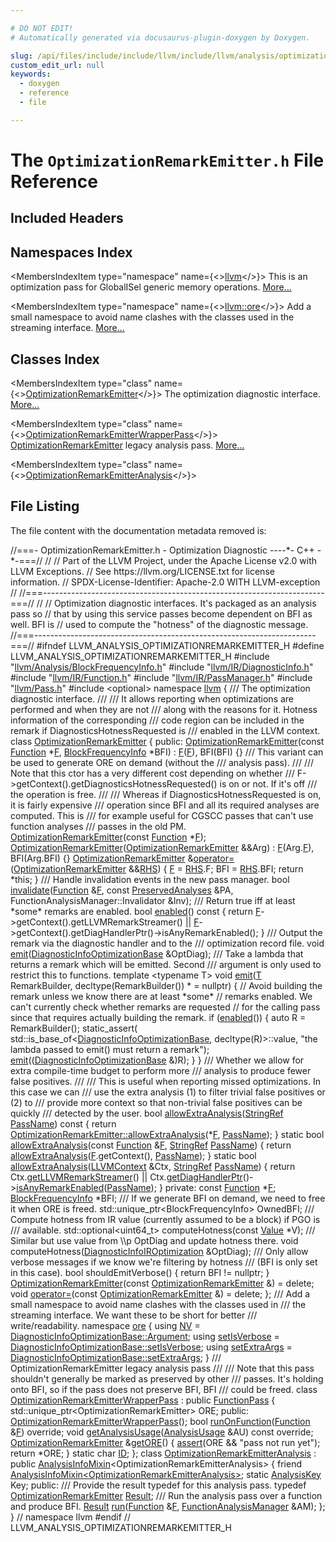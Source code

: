 ```yaml
---

# DO NOT EDIT!
# Automatically generated via docusaurus-plugin-doxygen by Doxygen.

slug: /api/files/include/include/llvm/include/llvm/analysis/optimizationremarkemitter-h
custom_edit_url: null
keywords:
  - doxygen
  - reference
  - file

---
```





# The `OptimizationRemarkEmitter.h` File Reference

<DoxygenPage pluginConfig={pluginConfig}>



## Included Headers

<IncludesList>
<IncludesListItem
  filePath="llvm/Analysis/BlockFrequencyInfo.h"
  permalink="/docs/api/files/include/include/llvm/include/llvm/analysis/blockfrequencyinfo-h"
  isLocal="true" />
<IncludesListItem
  filePath="llvm/IR/DiagnosticInfo.h"
  permalink="/docs/api/files/include/include/llvm/include/llvm/ir/diagnosticinfo-h"
  isLocal="true" />
<IncludesListItem
  filePath="llvm/IR/Function.h"
  permalink="/docs/api/files/include/include/llvm/include/llvm/ir/function-h"
  isLocal="true" />
<IncludesListItem
  filePath="llvm/IR/PassManager.h"
  permalink="/docs/api/files/include/include/llvm/include/llvm/ir/passmanager-h"
  isLocal="true" />
<IncludesListItem
  filePath="llvm/Pass.h"
  permalink="/docs/api/files/include/include/llvm/pass-h"
  isLocal="true" />
<IncludesListItem
  filePath="optional"
  permalink=""
  isLocal="false" />
</IncludesList>

## Namespaces Index

<MembersIndex>

<MembersIndexItem
  type="namespace"
  name={<><a href="/docs/api/namespaces/llvm">llvm</a></>}>
This is an optimization pass for GlobalISel generic memory operations. <a href="/docs/api/namespaces/llvm/#details">More...</a>
</MembersIndexItem>

<MembersIndexItem
  type="namespace"
  name={<><a href="/docs/api/namespaces/llvm/ore">llvm::ore</a></>}>
Add a small namespace to avoid name clashes with the classes used in the streaming interface. <a href="/docs/api/namespaces/llvm/ore/#details">More...</a>
</MembersIndexItem>

</MembersIndex>

## Classes Index

<MembersIndex>

<MembersIndexItem
  type="class"
  name={<><a href="/docs/api/classes/llvm/optimizationremarkemitter">OptimizationRemarkEmitter</a></>}>
The optimization diagnostic interface. <a href="/docs/api/classes/llvm/optimizationremarkemitter/#details">More...</a>
</MembersIndexItem>

<MembersIndexItem
  type="class"
  name={<><a href="/docs/api/classes/llvm/optimizationremarkemitterwrapperpass">OptimizationRemarkEmitterWrapperPass</a></>}>
<a href="/docs/api/classes/llvm/optimizationremarkemitter">OptimizationRemarkEmitter</a> legacy analysis pass. <a href="/docs/api/classes/llvm/optimizationremarkemitterwrapperpass/#details">More...</a>
</MembersIndexItem>

<MembersIndexItem
  type="class"
  name={<><a href="/docs/api/classes/llvm/optimizationremarkemitteranalysis">OptimizationRemarkEmitterAnalysis</a></>}>
</MembersIndexItem>

</MembersIndex>


## File Listing

The file content with the documentation metadata removed is:

<ProgramListing>

<Link id="l00001" /><CodeLine lineNumber="1"><span class="doxyHighlightComment">//===- OptimizationRemarkEmitter.h - Optimization Diagnostic ----&#42;- C++ -&#42;-===//</span></CodeLine>
<Link id="l00002" /><CodeLine lineNumber="2"><span class="doxyHighlightComment">//</span></CodeLine>
<Link id="l00003" /><CodeLine lineNumber="3"><span class="doxyHighlightComment">// Part of the LLVM Project, under the Apache License v2.0 with LLVM Exceptions.</span></CodeLine>
<Link id="l00004" /><CodeLine lineNumber="4"><span class="doxyHighlightComment">// See https://llvm.org/LICENSE.txt for license information.</span></CodeLine>
<Link id="l00005" /><CodeLine lineNumber="5"><span class="doxyHighlightComment">// SPDX-License-Identifier: Apache-2.0 WITH LLVM-exception</span></CodeLine>
<Link id="l00006" /><CodeLine lineNumber="6"><span class="doxyHighlightComment">//</span></CodeLine>
<Link id="l00007" /><CodeLine lineNumber="7"><span class="doxyHighlightComment">//===----------------------------------------------------------------------===//</span></CodeLine>
<Link id="l00008" /><CodeLine lineNumber="8"><span class="doxyHighlightComment">//</span></CodeLine>
<Link id="l00009" /><CodeLine lineNumber="9"><span class="doxyHighlightComment">// Optimization diagnostic interfaces.  It&#39;s packaged as an analysis pass so</span></CodeLine>
<Link id="l00010" /><CodeLine lineNumber="10"><span class="doxyHighlightComment">// that by using this service passes become dependent on BFI as well.  BFI is</span></CodeLine>
<Link id="l00011" /><CodeLine lineNumber="11"><span class="doxyHighlightComment">// used to compute the &quot;hotness&quot; of the diagnostic message.</span></CodeLine>
<Link id="l00012" /><CodeLine lineNumber="12"><span class="doxyHighlightComment">//===----------------------------------------------------------------------===//</span></CodeLine>
<Link id="l00013" /><CodeLine lineNumber="13"></CodeLine>
<Link id="l00014" /><CodeLine lineNumber="14"><span class="doxyHighlightPreprocessor">#ifndef LLVM&#95;ANALYSIS&#95;OPTIMIZATIONREMARKEMITTER&#95;H</span></CodeLine>
<Link id="l00015" /><CodeLine lineNumber="15"><span class="doxyHighlightPreprocessor">#define LLVM&#95;ANALYSIS&#95;OPTIMIZATIONREMARKEMITTER&#95;H</span></CodeLine>
<Link id="l00016" /><CodeLine lineNumber="16"></CodeLine>
<Link id="l00017" /><CodeLine lineNumber="17"><span class="doxyHighlightPreprocessor">#include &quot;<a href="/docs/api/files/include/include/llvm/include/llvm/analysis/blockfrequencyinfo-h">llvm/Analysis/BlockFrequencyInfo.h</a>&quot;</span></CodeLine>
<Link id="l00018" /><CodeLine lineNumber="18"><span class="doxyHighlightPreprocessor">#include &quot;<a href="/docs/api/files/include/include/llvm/include/llvm/ir/diagnosticinfo-h">llvm/IR/DiagnosticInfo.h</a>&quot;</span></CodeLine>
<Link id="l00019" /><CodeLine lineNumber="19"><span class="doxyHighlightPreprocessor">#include &quot;<a href="/docs/api/files/include/include/llvm/include/llvm/ir/function-h">llvm/IR/Function.h</a>&quot;</span></CodeLine>
<Link id="l00020" /><CodeLine lineNumber="20"><span class="doxyHighlightPreprocessor">#include &quot;<a href="/docs/api/files/include/include/llvm/include/llvm/ir/passmanager-h">llvm/IR/PassManager.h</a>&quot;</span></CodeLine>
<Link id="l00021" /><CodeLine lineNumber="21"><span class="doxyHighlightPreprocessor">#include &quot;<a href="/docs/api/files/include/include/llvm/pass-h">llvm/Pass.h</a>&quot;</span></CodeLine>
<Link id="l00022" /><CodeLine lineNumber="22"><span class="doxyHighlightPreprocessor">#include &lt;optional&gt;</span></CodeLine>
<Link id="l00023" /><CodeLine lineNumber="23"></CodeLine>
<Link id="l00024" /><CodeLine lineNumber="24"><span class="doxyHighlightKeyword">namespace </span><span class="doxyHighlight"><a href="/docs/api/namespaces/llvm">llvm</a> &#123;</span></CodeLine>
<Link id="l00025" /><CodeLine lineNumber="25"></CodeLine>
<Link id="l00026" /><CodeLine lineNumber="26"><span class="doxyHighlightComment">/// The optimization diagnostic interface.</span></CodeLine>
<Link id="l00027" /><CodeLine lineNumber="27"><span class="doxyHighlightComment">///</span></CodeLine>
<Link id="l00028" /><CodeLine lineNumber="28"><span class="doxyHighlightComment">/// It allows reporting when optimizations are performed and when they are not</span></CodeLine>
<Link id="l00029" /><CodeLine lineNumber="29"><span class="doxyHighlightComment">/// along with the reasons for it.  Hotness information of the corresponding</span></CodeLine>
<Link id="l00030" /><CodeLine lineNumber="30"><span class="doxyHighlightComment">/// code region can be included in the remark if DiagnosticsHotnessRequested is</span></CodeLine>
<Link id="l00031" /><CodeLine lineNumber="31"><span class="doxyHighlightComment">/// enabled in the LLVM context.</span></CodeLine>
<Link id="l00032" /><CodeLine lineNumber="32" lineLink="/docs/api/classes/llvm/optimizationremarkemitter"><span class="doxyHighlightKeyword">class </span><span class="doxyHighlight"><a href="/docs/api/classes/llvm/optimizationremarkemitter/#a9a4e71371e852c7925451278d257c408">OptimizationRemarkEmitter</a> &#123;</span></CodeLine>
<Link id="l00033" /><CodeLine lineNumber="33"><span class="doxyHighlightKeyword">public</span><span class="doxyHighlight">:</span></CodeLine>
<Link id="l00034" /><CodeLine lineNumber="34" lineLink="/docs/api/classes/llvm/optimizationremarkemitter/#a9a4e71371e852c7925451278d257c408"><span class="doxyHighlight">  <a href="/docs/api/classes/llvm/optimizationremarkemitter/#a9a4e71371e852c7925451278d257c408">OptimizationRemarkEmitter</a>(</span><span class="doxyHighlightKeyword">const</span><span class="doxyHighlight"> <a href="/docs/api/classes/llvm/function">Function</a> &#42;<a href="/docs/api/files/lib/lib/support/md5-cpp/#a96d73bbd7af15cb1fc38c3f4a3bd82e9">F</a>, <a href="/docs/api/classes/llvm/blockfrequencyinfo">BlockFrequencyInfo</a> &#42;BFI)</span></CodeLine>
<Link id="l00035" /><CodeLine lineNumber="35"><span class="doxyHighlight">      : <a href="/docs/api/files/lib/lib/support/md5-cpp/#a96d73bbd7af15cb1fc38c3f4a3bd82e9">F</a>(<a href="/docs/api/files/lib/lib/support/md5-cpp/#a96d73bbd7af15cb1fc38c3f4a3bd82e9">F</a>), BFI(BFI) &#123;&#125;</span></CodeLine>
<Link id="l00036" /><CodeLine lineNumber="36"></CodeLine>
<Link id="l00037" /><CodeLine lineNumber="37"><span class="doxyHighlightComment">  /// This variant can be used to generate ORE on demand (without the</span></CodeLine>
<Link id="l00038" /><CodeLine lineNumber="38"><span class="doxyHighlightComment">  /// analysis pass).</span></CodeLine>
<Link id="l00039" /><CodeLine lineNumber="39"><span class="doxyHighlightComment">  ///</span></CodeLine>
<Link id="l00040" /><CodeLine lineNumber="40"><span class="doxyHighlightComment">  /// Note that this ctor has a very different cost depending on whether</span></CodeLine>
<Link id="l00041" /><CodeLine lineNumber="41"><span class="doxyHighlightComment">  /// F-&gt;getContext().getDiagnosticsHotnessRequested() is on or not.  If it&#39;s off</span></CodeLine>
<Link id="l00042" /><CodeLine lineNumber="42"><span class="doxyHighlightComment">  /// the operation is free.</span></CodeLine>
<Link id="l00043" /><CodeLine lineNumber="43"><span class="doxyHighlightComment">  ///</span></CodeLine>
<Link id="l00044" /><CodeLine lineNumber="44"><span class="doxyHighlightComment">  /// Whereas if DiagnosticsHotnessRequested is on, it is fairly expensive</span></CodeLine>
<Link id="l00045" /><CodeLine lineNumber="45"><span class="doxyHighlightComment">  /// operation since BFI and all its required analyses are computed.  This is</span></CodeLine>
<Link id="l00046" /><CodeLine lineNumber="46"><span class="doxyHighlightComment">  /// for example useful for CGSCC passes that can&#39;t use function analyses</span></CodeLine>
<Link id="l00047" /><CodeLine lineNumber="47"><span class="doxyHighlightComment">  /// passes in the old PM.</span></CodeLine>
<Link id="l00048" /><CodeLine lineNumber="48"><span class="doxyHighlight">  <a href="/docs/api/classes/llvm/optimizationremarkemitter/#a9a4e71371e852c7925451278d257c408">OptimizationRemarkEmitter</a>(</span><span class="doxyHighlightKeyword">const</span><span class="doxyHighlight"> <a href="/docs/api/classes/llvm/function">Function</a> &#42;<a href="/docs/api/files/lib/lib/support/md5-cpp/#a96d73bbd7af15cb1fc38c3f4a3bd82e9">F</a>);</span></CodeLine>
<Link id="l00049" /><CodeLine lineNumber="49"></CodeLine>
<Link id="l00050" /><CodeLine lineNumber="50" lineLink="/docs/api/classes/llvm/optimizationremarkemitter/#aee09ddf733b1708fa14df6b39369647b"><span class="doxyHighlight">  <a href="/docs/api/classes/llvm/optimizationremarkemitter/#aee09ddf733b1708fa14df6b39369647b">OptimizationRemarkEmitter</a>(<a href="/docs/api/classes/llvm/optimizationremarkemitter/#a9a4e71371e852c7925451278d257c408">OptimizationRemarkEmitter</a> &amp;&amp;Arg)</span></CodeLine>
<Link id="l00051" /><CodeLine lineNumber="51"><span class="doxyHighlight">      : <a href="/docs/api/files/lib/lib/support/md5-cpp/#a96d73bbd7af15cb1fc38c3f4a3bd82e9">F</a>(Arg.<a href="/docs/api/files/lib/lib/support/md5-cpp/#a96d73bbd7af15cb1fc38c3f4a3bd82e9">F</a>), BFI(Arg.BFI) &#123;&#125;</span></CodeLine>
<Link id="l00052" /><CodeLine lineNumber="52"></CodeLine>
<Link id="l00053" /><CodeLine lineNumber="53" lineLink="/docs/api/classes/llvm/optimizationremarkemitter/#ab45f4f184ef3863a7e639037dc6bf128"><span class="doxyHighlight">  <a href="/docs/api/classes/llvm/optimizationremarkemitter/#a9a4e71371e852c7925451278d257c408">OptimizationRemarkEmitter</a> &amp;<a href="/docs/api/classes/llvm/optimizationremarkemitter/#ab45f4f184ef3863a7e639037dc6bf128">operator=</a>(<a href="/docs/api/classes/llvm/optimizationremarkemitter/#a9a4e71371e852c7925451278d257c408">OptimizationRemarkEmitter</a> &amp;&amp;<a href="/docs/api/files/lib/lib/target/lib/target/x86/x86partialreduction-cpp/#a87b8bfbbe9d8f7146d7f20a5fb42efd0">RHS</a>) &#123;</span></CodeLine>
<Link id="l00054" /><CodeLine lineNumber="54"><span class="doxyHighlight">    <a href="/docs/api/files/lib/lib/support/md5-cpp/#a96d73bbd7af15cb1fc38c3f4a3bd82e9">F</a> = <a href="/docs/api/files/lib/lib/target/lib/target/x86/x86partialreduction-cpp/#a87b8bfbbe9d8f7146d7f20a5fb42efd0">RHS</a>.F;</span></CodeLine>
<Link id="l00055" /><CodeLine lineNumber="55"><span class="doxyHighlight">    BFI = <a href="/docs/api/files/lib/lib/target/lib/target/x86/x86partialreduction-cpp/#a87b8bfbbe9d8f7146d7f20a5fb42efd0">RHS</a>.BFI;</span></CodeLine>
<Link id="l00056" /><CodeLine lineNumber="56"><span class="doxyHighlight">    </span><span class="doxyHighlightKeywordFlow">return</span><span class="doxyHighlight"> &#42;</span><span class="doxyHighlightKeyword">this</span><span class="doxyHighlight">;</span></CodeLine>
<Link id="l00057" /><CodeLine lineNumber="57"><span class="doxyHighlight">  &#125;</span></CodeLine>
<Link id="l00058" /><CodeLine lineNumber="58"></CodeLine>
<Link id="l00059" /><CodeLine lineNumber="59"><span class="doxyHighlightComment">  /// Handle invalidation events in the new pass manager.</span></CodeLine>
<Link id="l00060" /><CodeLine lineNumber="60"><span class="doxyHighlight">  </span><span class="doxyHighlightKeywordType">bool</span><span class="doxyHighlight"> <a href="/docs/api/classes/llvm/optimizationremarkemitter/#a18f7d23f2e90a7ab59eda27fb77ec7d8">invalidate</a>(<a href="/docs/api/classes/llvm/function">Function</a> &amp;<a href="/docs/api/files/lib/lib/support/md5-cpp/#a96d73bbd7af15cb1fc38c3f4a3bd82e9">F</a>, </span><span class="doxyHighlightKeyword">const</span><span class="doxyHighlight"> <a href="/docs/api/classes/llvm/preservedanalyses">PreservedAnalyses</a> &amp;PA,</span></CodeLine>
<Link id="l00061" /><CodeLine lineNumber="61"><span class="doxyHighlight">                  FunctionAnalysisManager::Invalidator &amp;Inv);</span></CodeLine>
<Link id="l00062" /><CodeLine lineNumber="62"></CodeLine>
<Link id="l00063" /><CodeLine lineNumber="63"><span class="doxyHighlightComment">  /// Return true iff at least &#42;some&#42; remarks are enabled.</span></CodeLine>
<Link id="l00064" /><CodeLine lineNumber="64" lineLink="/docs/api/classes/llvm/optimizationremarkemitter/#a3bce56db93bffc6af600a967c61c5d3e"><span class="doxyHighlight">  </span><span class="doxyHighlightKeywordType">bool</span><span class="doxyHighlight"> <a href="/docs/api/classes/llvm/optimizationremarkemitter/#a3bce56db93bffc6af600a967c61c5d3e">enabled</a>()</span><span class="doxyHighlightKeyword"> const </span><span class="doxyHighlight">&#123;</span></CodeLine>
<Link id="l00065" /><CodeLine lineNumber="65"><span class="doxyHighlight">    </span><span class="doxyHighlightKeywordFlow">return</span><span class="doxyHighlight"> <a href="/docs/api/files/lib/lib/support/md5-cpp/#a96d73bbd7af15cb1fc38c3f4a3bd82e9">F</a>-&gt;getContext().getLLVMRemarkStreamer() ||</span></CodeLine>
<Link id="l00066" /><CodeLine lineNumber="66"><span class="doxyHighlight">           <a href="/docs/api/files/lib/lib/support/md5-cpp/#a96d73bbd7af15cb1fc38c3f4a3bd82e9">F</a>-&gt;getContext().getDiagHandlerPtr()-&gt;isAnyRemarkEnabled();</span></CodeLine>
<Link id="l00067" /><CodeLine lineNumber="67"><span class="doxyHighlight">  &#125;</span></CodeLine>
<Link id="l00068" /><CodeLine lineNumber="68"></CodeLine>
<Link id="l00069" /><CodeLine lineNumber="69"><span class="doxyHighlightComment">  /// Output the remark via the diagnostic handler and to the</span></CodeLine>
<Link id="l00070" /><CodeLine lineNumber="70"><span class="doxyHighlightComment">  /// optimization record file.</span></CodeLine>
<Link id="l00071" /><CodeLine lineNumber="71"><span class="doxyHighlight">  </span><span class="doxyHighlightKeywordType">void</span><span class="doxyHighlight"> <a href="/docs/api/classes/llvm/optimizationremarkemitter/#aae6a98aea85aa3af87357cc5448db499">emit</a>(<a href="/docs/api/classes/llvm/diagnosticinfooptimizationbase">DiagnosticInfoOptimizationBase</a> &amp;OptDiag);</span></CodeLine>
<Link id="l00072" /><CodeLine lineNumber="72"></CodeLine>
<Link id="l00073" /><CodeLine lineNumber="73"><span class="doxyHighlightComment">  /// Take a lambda that returns a remark which will be emitted.  Second</span></CodeLine>
<Link id="l00074" /><CodeLine lineNumber="74"><span class="doxyHighlightComment">  /// argument is only used to restrict this to functions.</span></CodeLine>
<Link id="l00075" /><CodeLine lineNumber="75"><span class="doxyHighlight">  </span><span class="doxyHighlightKeyword">template</span><span class="doxyHighlight"> &lt;</span><span class="doxyHighlightKeyword">typename</span><span class="doxyHighlight"> T&gt;</span></CodeLine>
<Link id="l00076" /><CodeLine lineNumber="76" lineLink="/docs/api/classes/llvm/optimizationremarkemitter/#ae8f91b309992d6d1c1b43bf7d888c811"><span class="doxyHighlight">  </span><span class="doxyHighlightKeywordType">void</span><span class="doxyHighlight"> <a href="/docs/api/classes/llvm/optimizationremarkemitter/#ae8f91b309992d6d1c1b43bf7d888c811">emit</a>(<a href="/docs/api/files/lib/lib/target/lib/target/mips/mips16isellowering-cpp/#a0acb682b8260ab1c60b918599864e2e5">T</a> RemarkBuilder, </span><span class="doxyHighlightKeyword">decltype</span><span class="doxyHighlight">(RemarkBuilder()) &#42; = </span><span class="doxyHighlightKeyword">nullptr</span><span class="doxyHighlight">) &#123;</span></CodeLine>
<Link id="l00077" /><CodeLine lineNumber="77"><span class="doxyHighlight">    </span><span class="doxyHighlightComment">// Avoid building the remark unless we know there are at least &#42;some&#42;</span></CodeLine>
<Link id="l00078" /><CodeLine lineNumber="78"><span class="doxyHighlight">    </span><span class="doxyHighlightComment">// remarks enabled. We can&#39;t currently check whether remarks are requested</span></CodeLine>
<Link id="l00079" /><CodeLine lineNumber="79"><span class="doxyHighlight">    </span><span class="doxyHighlightComment">// for the calling pass since that requires actually building the remark.</span></CodeLine>
<Link id="l00080" /><CodeLine lineNumber="80"></CodeLine>
<Link id="l00081" /><CodeLine lineNumber="81"><span class="doxyHighlight">    </span><span class="doxyHighlightKeywordFlow">if</span><span class="doxyHighlight"> (<a href="/docs/api/classes/llvm/optimizationremarkemitter/#a3bce56db93bffc6af600a967c61c5d3e">enabled</a>()) &#123;</span></CodeLine>
<Link id="l00082" /><CodeLine lineNumber="82"><span class="doxyHighlight">      </span><span class="doxyHighlightKeyword">auto</span><span class="doxyHighlight"> R = RemarkBuilder();</span></CodeLine>
<Link id="l00083" /><CodeLine lineNumber="83"><span class="doxyHighlight">      </span><span class="doxyHighlightKeyword">static&#95;assert</span><span class="doxyHighlight">(</span></CodeLine>
<Link id="l00084" /><CodeLine lineNumber="84"><span class="doxyHighlight">          std::is&#95;base&#95;of&lt;<a href="/docs/api/classes/llvm/diagnosticinfooptimizationbase">DiagnosticInfoOptimizationBase</a>, </span><span class="doxyHighlightKeyword">decltype</span><span class="doxyHighlight">(R)&gt;::value,</span></CodeLine>
<Link id="l00085" /><CodeLine lineNumber="85"><span class="doxyHighlight">          </span><span class="doxyHighlightStringLiteral">&quot;the lambda passed to emit() must return a remark&quot;</span><span class="doxyHighlight">);</span></CodeLine>
<Link id="l00086" /><CodeLine lineNumber="86"><span class="doxyHighlight">      <a href="/docs/api/classes/llvm/optimizationremarkemitter/#aae6a98aea85aa3af87357cc5448db499">emit</a>((<a href="/docs/api/classes/llvm/diagnosticinfooptimizationbase">DiagnosticInfoOptimizationBase</a> &amp;)R);</span></CodeLine>
<Link id="l00087" /><CodeLine lineNumber="87"><span class="doxyHighlight">    &#125;</span></CodeLine>
<Link id="l00088" /><CodeLine lineNumber="88"><span class="doxyHighlight">  &#125;</span></CodeLine>
<Link id="l00089" /><CodeLine lineNumber="89"></CodeLine>
<Link id="l00090" /><CodeLine lineNumber="90"><span class="doxyHighlightComment">  /// Whether we allow for extra compile-time budget to perform more</span></CodeLine>
<Link id="l00091" /><CodeLine lineNumber="91"><span class="doxyHighlightComment">  /// analysis to produce fewer false positives.</span></CodeLine>
<Link id="l00092" /><CodeLine lineNumber="92"><span class="doxyHighlightComment">  ///</span></CodeLine>
<Link id="l00093" /><CodeLine lineNumber="93"><span class="doxyHighlightComment">  /// This is useful when reporting missed optimizations.  In this case we can</span></CodeLine>
<Link id="l00094" /><CodeLine lineNumber="94"><span class="doxyHighlightComment">  /// use the extra analysis (1) to filter trivial false positives or (2) to</span></CodeLine>
<Link id="l00095" /><CodeLine lineNumber="95"><span class="doxyHighlightComment">  /// provide more context so that non-trivial false positives can be quickly</span></CodeLine>
<Link id="l00096" /><CodeLine lineNumber="96"><span class="doxyHighlightComment">  /// detected by the user.</span></CodeLine>
<Link id="l00097" /><CodeLine lineNumber="97" lineLink="/docs/api/classes/llvm/optimizationremarkemitter/#a74b26949a0dd7a5fab2ba1b0da204e50"><span class="doxyHighlight">  </span><span class="doxyHighlightKeywordType">bool</span><span class="doxyHighlight"> <a href="/docs/api/classes/llvm/optimizationremarkemitter/#a74b26949a0dd7a5fab2ba1b0da204e50">allowExtraAnalysis</a>(<a href="/docs/api/classes/llvm/stringref">StringRef</a> <a href="/docs/api/files/lib/lib/target/lib/target/x86/x86loweramxintrinsics-cpp/#adb9257105a403ef9d0773b87693f7779">PassName</a>)</span><span class="doxyHighlightKeyword"> const </span><span class="doxyHighlight">&#123;</span></CodeLine>
<Link id="l00098" /><CodeLine lineNumber="98"><span class="doxyHighlight">    </span><span class="doxyHighlightKeywordFlow">return</span><span class="doxyHighlight"> <a href="/docs/api/classes/llvm/optimizationremarkemitter/#a74b26949a0dd7a5fab2ba1b0da204e50">OptimizationRemarkEmitter::allowExtraAnalysis</a>(&#42;<a href="/docs/api/files/lib/lib/support/md5-cpp/#a96d73bbd7af15cb1fc38c3f4a3bd82e9">F</a>, <a href="/docs/api/files/lib/lib/target/lib/target/x86/x86loweramxintrinsics-cpp/#adb9257105a403ef9d0773b87693f7779">PassName</a>);</span></CodeLine>
<Link id="l00099" /><CodeLine lineNumber="99"><span class="doxyHighlight">  &#125;</span></CodeLine>
<Link id="l00100" /><CodeLine lineNumber="100" lineLink="/docs/api/classes/llvm/optimizationremarkemitter/#a19c3c3d0ac78d71ea5d4c759c8c8db9d"><span class="doxyHighlight">  </span><span class="doxyHighlightKeyword">static</span><span class="doxyHighlight"> </span><span class="doxyHighlightKeywordType">bool</span><span class="doxyHighlight"> <a href="/docs/api/classes/llvm/optimizationremarkemitter/#a19c3c3d0ac78d71ea5d4c759c8c8db9d">allowExtraAnalysis</a>(</span><span class="doxyHighlightKeyword">const</span><span class="doxyHighlight"> <a href="/docs/api/classes/llvm/function">Function</a> &amp;<a href="/docs/api/files/lib/lib/support/md5-cpp/#a96d73bbd7af15cb1fc38c3f4a3bd82e9">F</a>, <a href="/docs/api/classes/llvm/stringref">StringRef</a> <a href="/docs/api/files/lib/lib/target/lib/target/x86/x86loweramxintrinsics-cpp/#adb9257105a403ef9d0773b87693f7779">PassName</a>) &#123;</span></CodeLine>
<Link id="l00101" /><CodeLine lineNumber="101"><span class="doxyHighlight">    </span><span class="doxyHighlightKeywordFlow">return</span><span class="doxyHighlight"> <a href="/docs/api/classes/llvm/optimizationremarkemitter/#a74b26949a0dd7a5fab2ba1b0da204e50">allowExtraAnalysis</a>(<a href="/docs/api/files/lib/lib/support/md5-cpp/#a96d73bbd7af15cb1fc38c3f4a3bd82e9">F</a>.getContext(), <a href="/docs/api/files/lib/lib/target/lib/target/x86/x86loweramxintrinsics-cpp/#adb9257105a403ef9d0773b87693f7779">PassName</a>);</span></CodeLine>
<Link id="l00102" /><CodeLine lineNumber="102"><span class="doxyHighlight">  &#125;</span></CodeLine>
<Link id="l00103" /><CodeLine lineNumber="103" lineLink="/docs/api/classes/llvm/optimizationremarkemitter/#af6dacb86673ab0eec1cbbcdc1a031c77"><span class="doxyHighlight">  </span><span class="doxyHighlightKeyword">static</span><span class="doxyHighlight"> </span><span class="doxyHighlightKeywordType">bool</span><span class="doxyHighlight"> <a href="/docs/api/classes/llvm/optimizationremarkemitter/#af6dacb86673ab0eec1cbbcdc1a031c77">allowExtraAnalysis</a>(<a href="/docs/api/classes/llvm/llvmcontext">LLVMContext</a> &amp;Ctx, <a href="/docs/api/classes/llvm/stringref">StringRef</a> <a href="/docs/api/files/lib/lib/target/lib/target/x86/x86loweramxintrinsics-cpp/#adb9257105a403ef9d0773b87693f7779">PassName</a>) &#123;</span></CodeLine>
<Link id="l00104" /><CodeLine lineNumber="104"><span class="doxyHighlight">    </span><span class="doxyHighlightKeywordFlow">return</span><span class="doxyHighlight"> Ctx.<a href="/docs/api/classes/llvm/llvmcontext/#af6fb1ca09e123b005bc539d4ebaaadaf">getLLVMRemarkStreamer</a>() ||</span></CodeLine>
<Link id="l00105" /><CodeLine lineNumber="105"><span class="doxyHighlight">           Ctx.<a href="/docs/api/classes/llvm/llvmcontext/#ae41647cc74ff350acbad9b809ec7da0b">getDiagHandlerPtr</a>()-&gt;<a href="/docs/api/structs/llvm/diagnostichandler/#ab057d53fef7c0851c7313dc26b2aa4eb">isAnyRemarkEnabled</a>(<a href="/docs/api/files/lib/lib/target/lib/target/x86/x86loweramxintrinsics-cpp/#adb9257105a403ef9d0773b87693f7779">PassName</a>);</span></CodeLine>
<Link id="l00106" /><CodeLine lineNumber="106"><span class="doxyHighlight">  &#125;</span></CodeLine>
<Link id="l00107" /><CodeLine lineNumber="107"></CodeLine>
<Link id="l00108" /><CodeLine lineNumber="108"><span class="doxyHighlightKeyword">private</span><span class="doxyHighlight">:</span></CodeLine>
<Link id="l00109" /><CodeLine lineNumber="109"><span class="doxyHighlight">  </span><span class="doxyHighlightKeyword">const</span><span class="doxyHighlight"> <a href="/docs/api/classes/llvm/function">Function</a> &#42;<a href="/docs/api/files/lib/lib/support/md5-cpp/#a96d73bbd7af15cb1fc38c3f4a3bd82e9">F</a>;</span></CodeLine>
<Link id="l00110" /><CodeLine lineNumber="110"></CodeLine>
<Link id="l00111" /><CodeLine lineNumber="111"><span class="doxyHighlight">  <a href="/docs/api/classes/llvm/blockfrequencyinfo">BlockFrequencyInfo</a> &#42;BFI;</span></CodeLine>
<Link id="l00112" /><CodeLine lineNumber="112"></CodeLine>
<Link id="l00113" /><CodeLine lineNumber="113"><span class="doxyHighlightComment">  /// If we generate BFI on demand, we need to free it when ORE is freed.</span></CodeLine>
<Link id="l00114" /><CodeLine lineNumber="114"><span class="doxyHighlight">  std::unique&#95;ptr&lt;BlockFrequencyInfo&gt; OwnedBFI;</span></CodeLine>
<Link id="l00115" /><CodeLine lineNumber="115"></CodeLine>
<Link id="l00116" /><CodeLine lineNumber="116"><span class="doxyHighlightComment">  /// Compute hotness from IR value (currently assumed to be a block) if PGO is</span></CodeLine>
<Link id="l00117" /><CodeLine lineNumber="117"><span class="doxyHighlightComment">  /// available.</span></CodeLine>
<Link id="l00118" /><CodeLine lineNumber="118"><span class="doxyHighlight">  std::optional&lt;uint64&#95;t&gt; computeHotness(</span><span class="doxyHighlightKeyword">const</span><span class="doxyHighlight"> <a href="/docs/api/classes/llvm/value">Value</a> &#42;V);</span></CodeLine>
<Link id="l00119" /><CodeLine lineNumber="119"></CodeLine>
<Link id="l00120" /><CodeLine lineNumber="120"><span class="doxyHighlightComment">  /// Similar but use value from \\p OptDiag and update hotness there.</span></CodeLine>
<Link id="l00121" /><CodeLine lineNumber="121"><span class="doxyHighlight">  </span><span class="doxyHighlightKeywordType">void</span><span class="doxyHighlight"> computeHotness(<a href="/docs/api/classes/llvm/diagnosticinfoiroptimization">DiagnosticInfoIROptimization</a> &amp;OptDiag);</span></CodeLine>
<Link id="l00122" /><CodeLine lineNumber="122"></CodeLine>
<Link id="l00123" /><CodeLine lineNumber="123"><span class="doxyHighlightComment">  /// Only allow verbose messages if we know we&#39;re filtering by hotness</span></CodeLine>
<Link id="l00124" /><CodeLine lineNumber="124"><span class="doxyHighlightComment">  /// (BFI is only set in this case).</span></CodeLine>
<Link id="l00125" /><CodeLine lineNumber="125"><span class="doxyHighlight">  </span><span class="doxyHighlightKeywordType">bool</span><span class="doxyHighlight"> shouldEmitVerbose() &#123; </span><span class="doxyHighlightKeywordFlow">return</span><span class="doxyHighlight"> BFI != </span><span class="doxyHighlightKeyword">nullptr</span><span class="doxyHighlight">; &#125;</span></CodeLine>
<Link id="l00126" /><CodeLine lineNumber="126"></CodeLine>
<Link id="l00127" /><CodeLine lineNumber="127"><span class="doxyHighlight">  <a href="/docs/api/classes/llvm/optimizationremarkemitter/#a9a4e71371e852c7925451278d257c408">OptimizationRemarkEmitter</a>(</span><span class="doxyHighlightKeyword">const</span><span class="doxyHighlight"> <a href="/docs/api/classes/llvm/optimizationremarkemitter/#a9a4e71371e852c7925451278d257c408">OptimizationRemarkEmitter</a> &amp;) = </span><span class="doxyHighlightKeyword">delete</span><span class="doxyHighlight">;</span></CodeLine>
<Link id="l00128" /><CodeLine lineNumber="128"><span class="doxyHighlight">  </span><span class="doxyHighlightKeywordType">void</span><span class="doxyHighlight"> <a href="/docs/api/classes/llvm/optimizationremarkemitter/#ab45f4f184ef3863a7e639037dc6bf128">operator=</a>(</span><span class="doxyHighlightKeyword">const</span><span class="doxyHighlight"> <a href="/docs/api/classes/llvm/optimizationremarkemitter/#a9a4e71371e852c7925451278d257c408">OptimizationRemarkEmitter</a> &amp;) = </span><span class="doxyHighlightKeyword">delete</span><span class="doxyHighlight">;</span></CodeLine>
<Link id="l00129" /><CodeLine lineNumber="129"><span class="doxyHighlight">&#125;;</span></CodeLine>
<Link id="l00130" /><CodeLine lineNumber="130"></CodeLine>
<Link id="l00131" /><CodeLine lineNumber="131"><span class="doxyHighlightComment">/// Add a small namespace to avoid name clashes with the classes used in</span></CodeLine>
<Link id="l00132" /><CodeLine lineNumber="132"><span class="doxyHighlightComment">/// the streaming interface.  We want these to be short for better</span></CodeLine>
<Link id="l00133" /><CodeLine lineNumber="133"><span class="doxyHighlightComment">/// write/readability.</span></CodeLine>
<Link id="l00134" /><CodeLine lineNumber="134" lineLink="/docs/api/namespaces/llvm/ore"><span class="doxyHighlightKeyword">namespace </span><span class="doxyHighlight"><a href="/docs/api/namespaces/llvm/ore">ore</a> &#123;</span></CodeLine>
<Link id="l00135" /><CodeLine lineNumber="135" lineLink="/docs/api/namespaces/llvm/ore/#a5ca06dfbc998afac005414d8e9b7c234"><span class="doxyHighlightKeyword">using </span><span class="doxyHighlight"><a href="/docs/api/namespaces/llvm/ore/#a5ca06dfbc998afac005414d8e9b7c234">NV</a> = <a href="/docs/api/structs/llvm/diagnosticinfooptimizationbase/argument">DiagnosticInfoOptimizationBase::Argument</a>;</span></CodeLine>
<Link id="l00136" /><CodeLine lineNumber="136" lineLink="/docs/api/namespaces/llvm/ore/#a72cb73bfe4871811e430a53bdf1234ed"><span class="doxyHighlightKeyword">using </span><span class="doxyHighlight"><a href="/docs/api/namespaces/llvm/ore/#a72cb73bfe4871811e430a53bdf1234ed">setIsVerbose</a> = <a href="/docs/api/structs/llvm/diagnosticinfooptimizationbase/setisverbose">DiagnosticInfoOptimizationBase::setIsVerbose</a>;</span></CodeLine>
<Link id="l00137" /><CodeLine lineNumber="137" lineLink="/docs/api/namespaces/llvm/ore/#a9d0744ef97ceb024c603e0e5a1c3533e"><span class="doxyHighlightKeyword">using </span><span class="doxyHighlight"><a href="/docs/api/namespaces/llvm/ore/#a9d0744ef97ceb024c603e0e5a1c3533e">setExtraArgs</a> = <a href="/docs/api/structs/llvm/diagnosticinfooptimizationbase/setextraargs">DiagnosticInfoOptimizationBase::setExtraArgs</a>;</span></CodeLine>
<Link id="l00138" /><CodeLine lineNumber="138"><span class="doxyHighlight">&#125;</span></CodeLine>
<Link id="l00139" /><CodeLine lineNumber="139"></CodeLine>
<Link id="l00140" /><CodeLine lineNumber="140"><span class="doxyHighlightComment">/// OptimizationRemarkEmitter legacy analysis pass</span></CodeLine>
<Link id="l00141" /><CodeLine lineNumber="141"><span class="doxyHighlightComment">///</span></CodeLine>
<Link id="l00142" /><CodeLine lineNumber="142"><span class="doxyHighlightComment">/// Note that this pass shouldn&#39;t generally be marked as preserved by other</span></CodeLine>
<Link id="l00143" /><CodeLine lineNumber="143"><span class="doxyHighlightComment">/// passes.  It&#39;s holding onto BFI, so if the pass does not preserve BFI, BFI</span></CodeLine>
<Link id="l00144" /><CodeLine lineNumber="144"><span class="doxyHighlightComment">/// could be freed.</span></CodeLine>
<Link id="l00145" /><CodeLine lineNumber="145" lineLink="/docs/api/classes/llvm/optimizationremarkemitterwrapperpass"><span class="doxyHighlightKeyword">class </span><span class="doxyHighlight"><a href="/docs/api/classes/llvm/optimizationremarkemitterwrapperpass/#a60c1f821770851c72aa81a4fe661c474">OptimizationRemarkEmitterWrapperPass</a> : </span><span class="doxyHighlightKeyword">public</span><span class="doxyHighlight"> <a href="/docs/api/classes/llvm/functionpass/#a7691d83e3561f781cae4ce4a01bdfa93">FunctionPass</a> &#123;</span></CodeLine>
<Link id="l00146" /><CodeLine lineNumber="146"><span class="doxyHighlight">  std::unique&#95;ptr&lt;OptimizationRemarkEmitter&gt; ORE;</span></CodeLine>
<Link id="l00147" /><CodeLine lineNumber="147"></CodeLine>
<Link id="l00148" /><CodeLine lineNumber="148"><span class="doxyHighlightKeyword">public</span><span class="doxyHighlight">:</span></CodeLine>
<Link id="l00149" /><CodeLine lineNumber="149"><span class="doxyHighlight">  <a href="/docs/api/classes/llvm/optimizationremarkemitterwrapperpass/#a60c1f821770851c72aa81a4fe661c474">OptimizationRemarkEmitterWrapperPass</a>();</span></CodeLine>
<Link id="l00150" /><CodeLine lineNumber="150"></CodeLine>
<Link id="l00151" /><CodeLine lineNumber="151"><span class="doxyHighlight">  </span><span class="doxyHighlightKeywordType">bool</span><span class="doxyHighlight"> <a href="/docs/api/classes/llvm/optimizationremarkemitterwrapperpass/#a645560c675406ac4567a4cb46bbe1824">runOnFunction</a>(<a href="/docs/api/classes/llvm/function">Function</a> &amp;<a href="/docs/api/files/lib/lib/support/md5-cpp/#a96d73bbd7af15cb1fc38c3f4a3bd82e9">F</a>) </span><span class="doxyHighlightKeyword">override</span><span class="doxyHighlight">;</span></CodeLine>
<Link id="l00152" /><CodeLine lineNumber="152"></CodeLine>
<Link id="l00153" /><CodeLine lineNumber="153"><span class="doxyHighlight">  </span><span class="doxyHighlightKeywordType">void</span><span class="doxyHighlight"> <a href="/docs/api/classes/llvm/optimizationremarkemitterwrapperpass/#a44f11b80f077d6ebcac565cdef537011">getAnalysisUsage</a>(<a href="/docs/api/classes/llvm/analysisusage">AnalysisUsage</a> &amp;AU) </span><span class="doxyHighlightKeyword">const override</span><span class="doxyHighlight">;</span></CodeLine>
<Link id="l00154" /><CodeLine lineNumber="154"></CodeLine>
<Link id="l00155" /><CodeLine lineNumber="155" lineLink="/docs/api/classes/llvm/optimizationremarkemitterwrapperpass/#a77745ccb5c2b4e83540230bdbe60b842"><span class="doxyHighlight">  <a href="/docs/api/classes/llvm/optimizationremarkemitter">OptimizationRemarkEmitter</a> &amp;<a href="/docs/api/classes/llvm/optimizationremarkemitterwrapperpass/#a77745ccb5c2b4e83540230bdbe60b842">getORE</a>() &#123;</span></CodeLine>
<Link id="l00156" /><CodeLine lineNumber="156"><span class="doxyHighlight">    <a href="/docs/api/files/lib/lib/target/lib/target/amdgpu/silowercontrolflow-cpp/#a4868c5d81c5ccc98c47aeab6244346a0">assert</a>(ORE &amp;&amp; </span><span class="doxyHighlightStringLiteral">&quot;pass not run yet&quot;</span><span class="doxyHighlight">);</span></CodeLine>
<Link id="l00157" /><CodeLine lineNumber="157"><span class="doxyHighlight">    </span><span class="doxyHighlightKeywordFlow">return</span><span class="doxyHighlight"> &#42;ORE;</span></CodeLine>
<Link id="l00158" /><CodeLine lineNumber="158"><span class="doxyHighlight">  &#125;</span></CodeLine>
<Link id="l00159" /><CodeLine lineNumber="159"></CodeLine>
<Link id="l00160" /><CodeLine lineNumber="160" lineLink="/docs/api/classes/llvm/optimizationremarkemitterwrapperpass/#acd43b7b28ac20eaf8f0226f2363fda77"><span class="doxyHighlight">  </span><span class="doxyHighlightKeyword">static</span><span class="doxyHighlight"> </span><span class="doxyHighlightKeywordType">char</span><span class="doxyHighlight"> <a href="/docs/api/classes/llvm/optimizationremarkemitterwrapperpass/#acd43b7b28ac20eaf8f0226f2363fda77">ID</a>;</span></CodeLine>
<Link id="l00161" /><CodeLine lineNumber="161"><span class="doxyHighlight">&#125;;</span></CodeLine>
<Link id="l00162" /><CodeLine lineNumber="162"></CodeLine>
<Link id="l00163" /><CodeLine lineNumber="163" lineLink="/docs/api/classes/llvm/optimizationremarkemitteranalysis"><span class="doxyHighlightKeyword">class </span><span class="doxyHighlight"><a href="/docs/api/classes/llvm/optimizationremarkemitteranalysis">OptimizationRemarkEmitterAnalysis</a></span></CodeLine>
<Link id="l00164" /><CodeLine lineNumber="164"><span class="doxyHighlight">    : </span><span class="doxyHighlightKeyword">public</span><span class="doxyHighlight"> <a href="/docs/api/structs/llvm/analysisinfomixin">AnalysisInfoMixin</a>&lt;OptimizationRemarkEmitterAnalysis&gt; &#123;</span></CodeLine>
<Link id="l00165" /><CodeLine lineNumber="165"><span class="doxyHighlight">  </span><span class="doxyHighlightKeyword">friend</span><span class="doxyHighlight"> <a href="/docs/api/structs/llvm/analysisinfomixin">AnalysisInfoMixin&lt;OptimizationRemarkEmitterAnalysis&gt;</a>;</span></CodeLine>
<Link id="l00166" /><CodeLine lineNumber="166"><span class="doxyHighlight">  </span><span class="doxyHighlightKeyword">static</span><span class="doxyHighlight"> <a href="/docs/api/structs/llvm/analysiskey">AnalysisKey</a> Key;</span></CodeLine>
<Link id="l00167" /><CodeLine lineNumber="167"></CodeLine>
<Link id="l00168" /><CodeLine lineNumber="168"><span class="doxyHighlightKeyword">public</span><span class="doxyHighlight">:</span></CodeLine>
<Link id="l00169" /><CodeLine lineNumber="169"><span class="doxyHighlightComment">  /// Provide the result typedef for this analysis pass.</span></CodeLine>
<Link id="l00170" /><CodeLine lineNumber="170" lineLink="/docs/api/classes/llvm/optimizationremarkemitteranalysis/#a3666cd32911533b646d6ab36fdf02f28"><span class="doxyHighlight">  </span><span class="doxyHighlightKeyword">typedef</span><span class="doxyHighlight"> <a href="/docs/api/classes/llvm/optimizationremarkemitter">OptimizationRemarkEmitter</a> <a href="/docs/api/classes/llvm/optimizationremarkemitteranalysis/#a3666cd32911533b646d6ab36fdf02f28">Result</a>;</span></CodeLine>
<Link id="l00171" /><CodeLine lineNumber="171"></CodeLine>
<Link id="l00172" /><CodeLine lineNumber="172"><span class="doxyHighlightComment">  /// Run the analysis pass over a function and produce BFI.</span></CodeLine>
<Link id="l00173" /><CodeLine lineNumber="173"><span class="doxyHighlight">  <a href="/docs/api/classes/llvm/optimizationremarkemitteranalysis/#a3666cd32911533b646d6ab36fdf02f28">Result</a> <a href="/docs/api/classes/llvm/optimizationremarkemitteranalysis/#a82def85e95d702c5c226841c3d8205b8">run</a>(<a href="/docs/api/classes/llvm/function">Function</a> &amp;<a href="/docs/api/files/lib/lib/support/md5-cpp/#a96d73bbd7af15cb1fc38c3f4a3bd82e9">F</a>, <a href="/docs/api/namespaces/llvm/#adce09a5a0de0e3177eb00e932734af2f">FunctionAnalysisManager</a> &amp;AM);</span></CodeLine>
<Link id="l00174" /><CodeLine lineNumber="174"><span class="doxyHighlight">&#125;;</span></CodeLine>
<Link id="l00175" /><CodeLine lineNumber="175"><span class="doxyHighlight">&#125; </span><span class="doxyHighlightComment">// namespace llvm</span></CodeLine>
<Link id="l00176" /><CodeLine lineNumber="176"><span class="doxyHighlightPreprocessor">#endif </span><span class="doxyHighlightComment">// LLVM&#95;ANALYSIS&#95;OPTIMIZATIONREMARKEMITTER&#95;H</span></CodeLine>

</ProgramListing>


</DoxygenPage>
